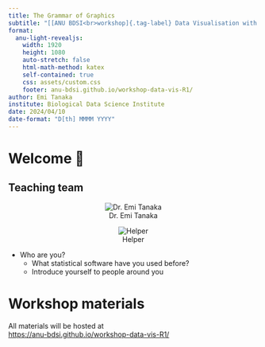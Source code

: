 ```yaml
---
title: The Grammar of Graphics 
subtitle: "[[ANU BDSI<br>workshop]{.tag-label} Data Visualisation with R [Part 1]{.part-label}]{.tag-workshop}"
format:
  anu-light-revealjs:
    width: 1920
    height: 1080
    auto-stretch: false
    html-math-method: katex
    self-contained: true
    css: assets/custom.css
    footer: anu-bdsi.github.io/workshop-data-vis-R1/
author: Emi Tanaka
institute: Biological Data Science Institute
date: 2024/04/10
date-format: "D[th] MMMM YYYY"
---
```



# Welcome 👋


## Teaching team 

::: {layout-ncol=3 style="text-align:center;"}


![Dr. Emi Tanaka](images/team/emi-square.png){.circle-image-120}

![Helper](images/team/dummy.jpg){.circle-image-120}


:::

::: incremental

- Who are you?
  - What statistical software have you used before?
  - Introduce yourself to people around you
    
:::

# Workshop materials

::: box

All materials will be hosted at<br> [<https://anu-bdsi.github.io/workshop-data-vis-R1/>]{.f-subheadline target="_blank"}

:::

